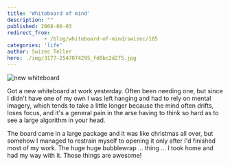 ```yaml
---
title: 'Whiteboard of mind'
description: ""
published: 2008-06-03
redirect_from: 
            - /blog/whiteboard-of-mind/swizec/105
categories: 'life'
author: Swizec Teller
hero: ./img/3177-2547074295_fd8bc2d275.jpg
---
```

![new whiteboard](./img/3177-2547074295_fd8bc2d275.jpg "whiteboard")

Got a new whiteboard at work yesterday. Often been needing one, but since I didn't have one of my own I was left hanging and had to rely on mental imagery, which tends to take a little longer because the mind often drifts, loses focus, and it's a general pain in the arse having to think so hard as to see a large algorithm in your head.

The board came in a large package and it was like christmas all over, but somehow I managed to restrain myself to opening it only after I'd finished most of my work. The huge huge bubblewrap ... thing ... I took home and had my way with it. Those things are awesome!